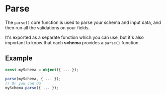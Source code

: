 # Parse

The `parse()` core function is used to parse your schema and input data, and then run all the validations on your fields.

It's exported as a separate function which you can use, but it's also important to know that each **schema** provides a `parse()` function.

## Example

```ts
const mySchema = object({ ... });

parse(mySchema, { ... });
// Or you can do
mySchema.parse({ ... });
```